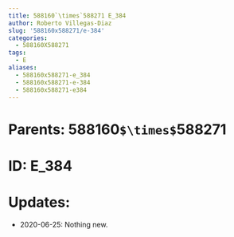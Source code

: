```yaml
---
title: 588160`\times`588271 E_384
author: Roberto Villegas-Diaz
slug: '588160x588271/e-384'
categories:
  - 588160X588271
tags:
  - E
aliases:
  - 588160x588271-e_384
  - 588160x588271-e-384
  - 588160x588271-e384
---
```


# **Parents**: 588160`$\times$`588271
# **ID**: E_384
# **Updates**: 
 - 2020-06-25: Nothing new.
